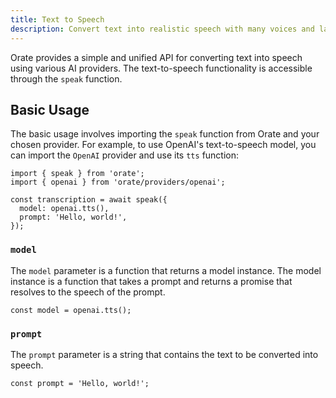 ```yaml
---
title: Text to Speech
description: Convert text into realistic speech with many voices and languages; powered by leading AI providers.
---
```


Orate provides a simple and unified API for converting text into speech using various AI providers. The text-to-speech functionality is accessible through the `speak` function.

## Basic Usage

The basic usage involves importing the `speak` function from Orate and your chosen provider. For example, to use OpenAI's text-to-speech model, you can import the `OpenAI` provider and use its `tts` function:

```tsx
import { speak } from 'orate';
import { openai } from 'orate/providers/openai';

const transcription = await speak({
  model: openai.tts(),
  prompt: 'Hello, world!',
});
```

### `model`

The `model` parameter is a function that returns a model instance. The model instance is a function that takes a prompt and returns a promise that resolves to the speech of the prompt.

```tsx
const model = openai.tts();
```

### `prompt`

The `prompt` parameter is a string that contains the text to be converted into speech.

```tsx
const prompt = 'Hello, world!';
```
